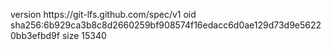 version https://git-lfs.github.com/spec/v1
oid sha256:6b929ca3b8c8d2660259bf908574f16edacc6d0ae129d73d9e56220bb3efbd9f
size 15340
